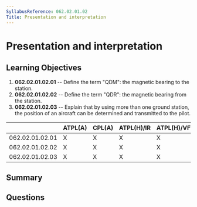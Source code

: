 ```yaml
---
SyllabusReference: 062.02.01.02
Title: Presentation and interpretation
---
```


# Presentation and interpretation

## Learning Objectives

1. **062.02.01.02.01** -- Define the term "QDM": the magnetic bearing to the
   station.
2. **062.02.01.02.02** -- Define the term "QDR": the magnetic bearing from the
   station.
3. **062.02.01.02.03** -- Explain that by using more than one ground station,
   the position of an aircraft can be determined and transmitted to the pilot.

|                 | ATPL(A) | CPL(A) | ATPL(H)/IR | ATPL(H)/VFR | CPL(H) | IR  | CBIR(A) |
| --------------- | ------- | ------ | ---------- | ----------- | ------ | --- | ------- |
| 062.02.01.02.01 | X       | X      | X          | X           | X      | X   | X       |
| 062.02.01.02.02 | X       | X      | X          | X           | X      | X   | X       |
| 062.02.01.02.03 | X       | X      | X          | X           | X      | X   |         |

## Summary

## Questions
